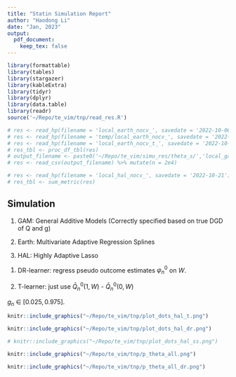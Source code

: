 ```yaml
---
title: "Statin Simulation Report"
author: "Haodong Li"
date: "Jan, 2023"
output:
  pdf_document:
    keep_tex: false
---
```


```r
library(formattable)
library(tables)
library(stargazer)
library(kableExtra)
library(tidyr)
library(dplyr)
library(data.table)
library(readr)
source('~/Repo/te_vim/tnp/read_res.R')
```

```r
# res <- read_hp(filename = 'local_earth_nocv_', savedate = '2022-10-06')
# res <- read_hp(filename = 'temp/local_earth_nocv_', savedate = '2022-10-07')
# res <- read_hp(filename = 'local_earth_nocv_t_', savedate = '2022-10-25')
# res_tbl <- proc_df_tbl(res)
# output_filename <- paste0('~/Repo/te_vim/simu_res/theta_s/','local_gam_', 2e4, "_", '2022-10-07','.csv')
# res <- read_csv(output_filename) %>% mutate(n = 2e4)

# res <- read_hp(filename = 'local_hal_nocv_', savedate = '2022-10-21')
# res_tbl <- sum_metric(res)
```


## Simulation 

\underline{DGD:}
\begin{eqnarray*}
W_{1} &\sim& Unif(-1, 1)\\[1pt]
W_{2} &\sim& Unif(-1, 1)\\[1pt]
A &\sim& Bernoulli(p) \mbox{~~where~~} p = \mbox{expit}(0.1*W_1*W_2-0.4*W_1) \\[1pt]
\tau &=& W_1^2*(W_1+7/5) + (5*W_2/3)^2\\[1pt]
\mu_{Y} &=& A*\tau + W_1*W_2 + 2*W_2^2 - W_1 \\[1pt]
Y &\sim& N(\mu_{Y}, 1)
\end{eqnarray*}

\underline{Models:} 

1) GAM: General Additive Models (Correctly specified based on true DGD of Q and g)

2) Earth: Multivariate Adaptive Regression Splines

3) HAL: Highly Adaptive Lasso


\underline{CATE estimation} 

1) DR-learner: regress pseudo outcome estimates $\varphi_n^0$ on $W$.

2) T-learner: just use $\bar{Q}_n^0(1,W)$ - $\bar{Q}_n^0(0,W)$

\underline{Truncation:} 

$g_n$ $\in$ $[0.025, 0.975]$. 


\clearpage

```r
knitr::include_graphics("~/Repo/te_vim/tnp/plot_dots_hal_t.png")
```

```r
knitr::include_graphics("~/Repo/te_vim/tnp/plot_dots_hal_dr.png")
```


```r
# knitr::include_graphics("~/Repo/te_vim/tnp/plot_dots_hal_ss.png")
```


```r
knitr::include_graphics("~/Repo/te_vim/tnp/p_theta_all.png")
```


```r
knitr::include_graphics("~/Repo/te_vim/tnp/p_theta_all_dr.png")
```

